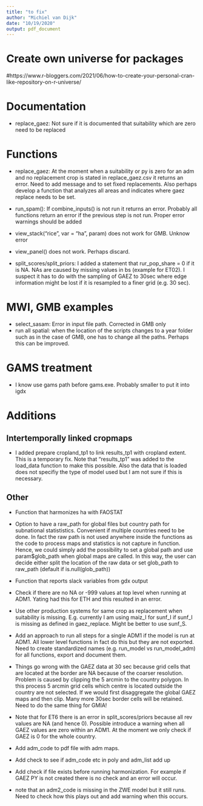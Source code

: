 ```yaml
---
title: "to fix"
author: "Michiel van Dijk"
date: "10/19/2020"
output: pdf_document
---
```


# Create own universe for packages
#https://www.r-bloggers.com/2021/06/how-to-create-your-personal-cran-like-repository-on-r-universe/

# Documentation
- replace_gaez: Not sure if it is documented that suitability which are zero need to be replaced

# Functions
- replace_gaez: At the moment when a suitability or py is zero for an adm and no replacement crop is stated in replace_gaez.csv it returns an error. Need to add message and to set fixed replacements. Also perhaps develop a function that analyzes all areas and indicates where gaez replace needs to be set.

- run_spam(): If combine_inputs() is not run it returns an error. Probably all functions return an error if the previous step is not run. Proper error warnings should be added

- view_stack("rice", var = "ha", param) does not work for GMB. Unknow error

- view_panel() does not work. Perhaps discard.

- split_scores/split_priors: I added a statement that rur_pop_share = 0 if it is NA. NAs are caused by missing values in bs (example for ET02). I suspect it has to do with the sampling of GAEZ to 30sec where edge information might be lost if it is resampled to a finer grid (e.g. 30 sec).

# MWI, GMB examples
- select_sasam: Error in input file path. Corrected in GMB only
- run all spatial: when the location of the scripts changes to a year folder such as in the case of GMB, one has to change all the paths. Perhaps this can be improved.

# GAMS treatment
- I know use gams path before gams.exe. Probably smaller to put it into igdx




# Additions
## Intertemporally linked cropmaps

- I added prepare cropland_tp1 to link results_tp1 with cropland extent. This is a temporary fix. Note that "results_tp1" was added to the load_data function to make this possible. Also the data that is loaded does not specifiy the type of model used but I am not sure if this is necessary.

## Other
- Function that harmonizes ha with FAOSTAT

- Option to have a raw_path for global files but country path for subnational statististics. Convenient if multiple countries need to be done. In fact the raw path is not used anywhere inside the functions as the code to process maps and statistics is not capture in function. Hence, we could simply add the possibility to set a global path and use param$glob_path when global maps are called. In this way, the user can decide either split the location of the raw  data or set glob_path to raw_path (default if is.null(glob_path))

- Function that reports slack variables from gdx output

- Check if there are no NA or -999 values at top level when running at ADM1. Yating had this for ETH and this resulted in an error.

- Use other production systems for same crop as replacement when suitability is missing. E.g. currently I am using maiz_I for sunf_I if sunf_I is missing as defined in gaez_replace. Might be better to use sunf_S. 

- Add an approach to run all steps for a single ADM1 if the model is run at ADM1. All lower level functions in fact do this but they are not exported. Need to create standardized names (e.g. run_model vs run_model_adm) for all functions, export and document them. 

- Things go wrong with the GAEZ data at 30 sec because grid cells that are located at the border are NA because of the coarser resolution. Problem is caused by clipping the 5 arcmin to the country polygon. In this process 5 arcmin grid cells which centre is located outside the country are not selected. If we would first disaggregate the global GAEZ maps and then clip. Many more 30sec border cells will be retained. Need to do the same thing for GMIA!

- Note that for ET6 there is an error in split_scores/priors because all rev values are NA (and hence 0). Possible introduce a warning when all GAEZ values are zero within an ADM1. At the moment we only check if GAEZ is 0 for the whole country.

- Add adm_code to pdf file with adm maps.

- Add check to see if adm_code etc in poly and adm_list add up

- Add check if file exists before running harmonization. For example if GAEZ PY is not created there is no check and an error will occur.

- note that an adm2_code is missing in the ZWE model but it still runs. Need to check how this plays out and add warning when this occurs.
